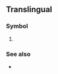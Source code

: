 {{also|kpa|KPA}}
{{character info|㎪}}
==Translingual==

===Symbol===
{{head|mul|symbol}}

# {{SI-unit-abb|kilo|pascal|[[pressure]] and [[stress]]}}

===See also===
* {{l|mul|PSI}}